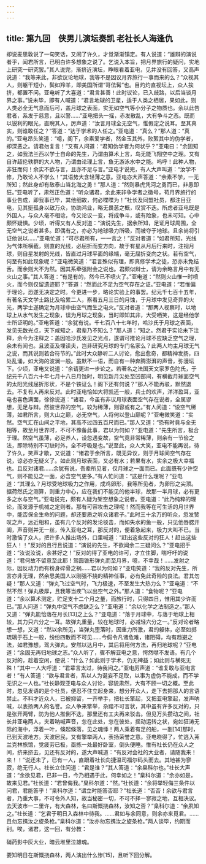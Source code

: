 ```yaml
---
---
---
```

title: 第九回　侠男儿演坛奏凯 老社长人海逢仇
---



却说麦思敦说了一句笑话，又闹了许久，才觉渐渐镇定。有人说道：“雄辩的演说者乎，闻君所言，已明白许多想象之说了。乞说入本旨，把月界旅行的疑问，实地上研究一研究罢。”其人说完，渐挤近演坛，睁眼看着亚电，见并没有回答，又高声说道：“我等来此，非欲议论地球，我等不是因议月界旅行一事而来的么？”众视其人，则躯干短小，鬓如羚羊，即美国所谓“哥佉髯”也。目灼灼直视坛上，众人挨挤，都置不问。亚电听了大喜道：“君言甚善！此时议论，已入歧路，以后当谈月界之事。”说未毕，即有人喊道：“君言地球的卫星，适于人类之栖居，果如此，则人类必全无气息而后可，盖月球之表面，实无如空气等小分子之物质也。余以此告君者，系发于慈意，且以警……”亚电把头一摇，赤发散乱，大有争斗之态。既而以锐利的眼光，直睨其人，厉声道：“汝言月球全无空气，惟假定之说耳。至其真实，则谁敢任之？”答道：“达于学术的人任之。”亚电道：“真么？”那人道：“真的。”亚电昂头笑道：“噫，阁下，余素爱学者，然金玉其外，败絮其中的伪学者，却深恶之。请君勿复言！”又有人问道：“君知伪学者为何状乎？”亚电曰：“余固知之，如我法兰西以学士自命的先生，乃谓由算术上言，鸟无能飞翔空中之理。又有自许超伦轶群的大人物，乃谓由论理上言，鱼无游泳水中之能。呜呼！此种人物，非狂而何！余实不欲与言，且亦不足与言。”亚电才说完，有人大声叫道：“汝学不修，乃敢论人不学么！”其语势大含轻薄之意。亚电亦大声答道：“余素不学，一无所知；然此身却有敌泰山当北海之勇！”那人道：“然则暴虎凭河之勇而已，非愚即狂。”亚电听了，肃然正色道：“听众诸君，余此来非争学者之徽号，苟月界旅行的事业告成，即我事已毕，其他细故，何必喋喋为！”社长及同盟社员，都注目亚电，见其挺孤身以敌万众，协助鸿业，略无畏葸之概，叹赏不迭。所虑者亚电既是外国人，与众人毫不相谂，今又论议一变，将成争斗，或有险象，也未可知。心中颇怀疑惧。少顷，听得又有人反对道：“演说先生，据余所知，足证月球周围，全无空气之说者甚多。即偶有之，亦必为地球吸力所吸，而被夺于地球。且余尚将引证他说以……”亚电忙道：“可尽君所有，一一言之！”反对者道：“如君所知，光线为气体所横截，则直的光线，必屈折而变方向，故于有星从月后行来时，注视月球，则自星发射的光线，皆直过月球平面的缘端，毫无屈折变向之状。若有空气，何至有如此现象呢？”亚电微笑道：“君言殊似有理，即真修学术之徒，恐亦未免结舌。而余则大不为然。因其系牵强附会之说也。君颇似辩士，请为余略言月中有无火山之事。”其人答道：“有是有的，然今已不喷火了。”亚电道：“然则火山惟一时喷火，而今则仅留遗迹耶？”答道：“然而此不足为空气存在之证。”亚电道：“若惟偏于理论，恐遂无决定之时。今更进一步，略论实验上的事罢。纪元千七百十五年，有著名天文学士路比及哈累二人，察看五月三日的月蚀，于月球中发见奇异的火光，两学士遂确定为月球中由空气而生之电火。”反对者道：“那两人视察时，以地球上从水气发生之现象，误为月球之现象，当时即知其非，大受哂笑，这是经他学士所证明的。”亚电答道：“余犹有说。千七百八十七年时，哈沙氏于月球之表面，发见无数光点，天下咸知之，君辈乃不知么？”那人道：“知之。然君于实论未下注释，余今为注释之：盖因哈沙氏发见之光点，遂谓可推论月球不应缺乏空气之理，余未有闻也。且波亚及埋读夫，岂非研究月球的专门名家么？此两人均主月球无气之说，而其说则若合符节的。”此时大众静听二人讨论，愈出愈奇，都精神发扬，四处乱涌，如大海的波澜一般。虽默不一语，而自有一种奔腾澎湃的声音，弥漫坛下。少顷，亚电又说道：“余请更进一步论之。若著名之法国天文家罗色陀氏，于纪元千八百六十年七月十八日月蚀时，明见新月尖处至凹部间，有横截月球面空气的太阳光线屈折形状，不是个铁证么！阁下还有何说？”那人不能再驳，默然退去。不复有人再来反对。此时亚电恰如大将凯还一般，兵士的欢声，洋洋盈耳，亚电也喜色满面，徐徐说道：“诸君，今虽有非议月球表面空气存在说者，全属谬想，无足与辩。然彼世界的空气，较为稀薄，则容或有之。”有人问道：“设空气稀薄，如君所言，则大山之巅，必无空气，人将何以登山巅呢？”亚电微笑道：“实然。空气汇在山间之平地，其高不过四五百尺而已。”那人又道：“恐有时竟与全无相等，故至月世界时，不可不豫备此事，君以为何如？”亚电道：“先生所言，极合于理。然空气虽薄，必足养人，设忽遇变故，空气竟非常稀薄，则余有一节俭之法，即除特别不可缺时外，全不呼吸是也。”说至此，众人大笑，亚电不能再说，待了许久，笑声才歇，又说道：“诸君于余所言，既无异议，则于月球间空气存在说，谅必亦无疑义了。如此则月球表面，又必有水；若果有水，实余之极大幸福也。且反对诸君……余犹有说，吾辈所见者，仅月球之一面而已。此面既有少许空气，则不能见之一面，必含空气更多。”有人忙问道：“这是什么理呢？”亚电道：“其理么？月球受地球吸力之作用，成鸡卵形，我等所见者，为卵形之尖顶。据荷然氏之测算，则重力中心，应在我们不能见的他半球，故那一半月球，必有更多之水与空气。”亚电说完，颇有人疑为架空想象之说者。亚电道：“此乃纯粹的理论，而发源于机械之定则者。那有可容攻击之理呢！然而我等在可生活的月世界中，能否保全生命的问题，却还要质之听众诸君子。”此时三十余万的听众，忽发赞叹之声，远近相和，虽有几个反对的发论驳击，而如失水的鱼一般，只见他唇腮开阖，声音则并无一丝，传入亚电之耳，那反对的，便着急起来，极力大叫不已。当时激恼了众人，把许多人推出场外，口里喊道：“赶出这些反对的狂人！赶出这些狂人！！”反对的且行且说道：“演说的先生，不欲闻余二三疑问么？”亚电招手道：“汝说汝说，余甚好之！”反对的得了亚电的许可，才立住脚，喘吁吁的说道：“君何故不留意至此耶！驾圆锥形弹丸而至月界，噫，不幸哉！……发射之际，因反动力而有粉身碎骨之祸……君以为何如？”亚电笑道：“我的反对先生，所言亦非无理，然余思美国人以刚强不挠的精神任事，必有免此奇险的良法。君其勿疑！”那人又道：“弹丸飞过空气时，飞力极速，不至发生大热力么？”亚电道：“不然不然！弹丸极厚，且我等当疾飞以出空气之外。”那人道：“食物呢？”亚电道：“余以算术测定，贮足支十二个月之量，而旅行时，只得四日，惟用其少许而已。”那人问道：“弹丸中空气不虑缺乏么？”亚电道：“余以化学之法制造之。”那人又道：“弹丸能恰落在月长[13]之上么？”亚电道：“落于月球中，与落于地球上相较，其力只六分之一耳。故弹丸重量，较在地球时，必减轻六分之一。”反对论者略想一想，又道：“然以余所见，当弹丸堕落时，因重力所激，君的躯体，必至如掷琉璃于石上一般，纷纷四散而不可见……今假令凡诸危难，诸阻碍，均有趋避之法，如君豫想，驾大弹丸，安然以达月中，其后将用何方法，再归地球呢？”亚电道：“余固无再归地球之志。”众人听了，骤不解亚电之意，愕然噤不发语。有几个反对的，趁着空闲，便说：“什么？如此则于学术，仍无裨益；如此则与横死无殊！”其中一人大呼道：“君辈言太过，待我问之。”亚电厉声道：“谁复敢与亚电言者！”有人答道：“欲与君言者，系以人为诞妄不足取，以事为虚伪不能成，而不学无识之一人也。”社长静观亚电与众人讨论，容貌肃然，大有不顾一切之概。至此时，忽见发语的是个社员，便忍不住立起身来，想分开众人，走下去把那人的言语禁止。不料才近众人，已被抑留，一齐举手，把社长擎起，又把亚电擎起，发声呐喊，以表扬两人的名誉。众人争来擎举，杂踏不可言状，其中虽有许多反对的，只是张开两臂，防为他人推倒不迭，那里还有工夫再来驳击。但见万头攒动之间，社长并亚电两人，夹着呐喊声音，忽在此处，忽在彼处，摇动运转之状，宛如狂涛无际的海中，浮着一叶，倏起倏落，见之魂悸！两人乘着有足的船，一剗[14]那时，已到天波地方。天波居民，又有擎举两人，表扬荣誉之意。亚电晓得了，忙逃入茀兰克林旅馆，觉疲劳已极，亟拣一处最好卧室，倒头便睡。惟有社长仍在众人之间，挤来挤去，见还有反对的，遂大声喊道：“有反对会社的大业者，请随我来！来！！”说还未了，已有一人，直跟着社长向捷温司福尔码头而去。其地甚为寥寂，绝无行人。社长立住问道：“君是谁？”其人答道：“余臬科尔也。”社长大声道：“余欲见君，已非一日，今乃相遇于此，何幸如之！”臬科尔道：“余亦如是，故来见君。”社长道：“君曾侮我。”臬科尔道：“然。”社长道：“余将举轻侮三条件以问君，君能答乎！”臬科尔道：“谓立时能答否耶？”社长道：“否否！余欲与君言者，乃重大事，不可令外人知，故当秘密一切，不可不择一寥寂之地，互相决议。去天波市一二里许，有大森林，名曰斯慨挠森林，汝知之否？”臬科尔道：“余夙知之。”社长道：“乞君于明日入森林中待我。……君如与余同意，则余亦来觅君。……且勿忘携汝之旋条枪。”臬科尔道：“汝亦勿忘携汝之旋条枪。”两人谈毕，约期而别。唉，诸君，这一回，有分教：

硝药影中灰大业，暗云堆里泣雄魂。

要知明日在斯慨挠森林，两人演出什么惨[15]，且听下回分解。